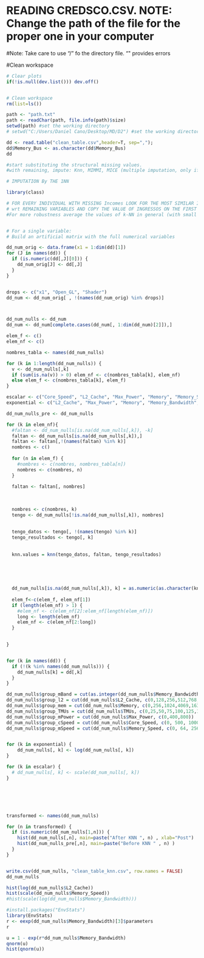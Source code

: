 #  READING CREDSCO.CSV. NOTE: Change the path of the file for the proper one in your computer

#Note: Take care to use "/" fo the directory file. "\" provides errors


#Clean workspace

```{r}
# Clear plots
if(!is.null(dev.list())) dev.off()


# Clean workspace
rm(list=ls())
```

```{r}
path <- "path.txt"
path <- readChar(path, file.info(path)$size)
setwd(path) #set the working directory
# setwd("C:/Users/Daniel Cano/Desktop/MD/D2") #set the working directory

dd <- read.table("clean_table.csv",header=T, sep=",");
dd$Memory_Bus <- as.character(dd$Memory_Bus)
dd
```


```{r}
#start substituting the structural missing values.
#with remaining, impute: Knn, MIMMI, MICE (multiple imputation, only if you know well)

# IMPUTATION By THE 1NN

library(class)

# FOR EVERY INDIVIDUAL WITH MISSING Incomes LOOK FOR THE MOST SIMILAR INDIVIDUAL 
# wrt REMAINING VARIABLES AND COPY THE VALUE OF INGRESSOS ON THE FIRST 
#For more robustness average the values of k-NN in general (with small k)


# For a single variable:
# Build an artificial matrix with the full numerical variables

dd_num_orig <- data.frame(x1 = 1:dim(dd)[1])
for (J in names(dd)) {
  if (is.numeric(dd[,J][0])) {
    dd_num_orig[J] <- dd[,J]
  }
}


drops <- c("x1", "Open_GL", "Shader")
dd_num <- dd_num_orig[ , !(names(dd_num_orig) %in% drops)]



dd_num_nulls <- dd_num
dd_num <- dd_num[complete.cases(dd_num[, 1:dim(dd_num)[2]]),]

```


```{r}
elem_f <- c()
elem_nf <- c()

nombres_tabla <- names(dd_num_nulls)

for (k in 1:length(dd_num_nulls)) {
  v <- dd_num_nulls[,k]
  if (sum(is.na(v)) > 0) elem_nf <- c(nombres_tabla[k], elem_nf)
  else elem_f <- c(nombres_tabla[k], elem_f)
}

escalar <- c("Core_Speed", "L2_Cache", "Max_Power", "Memory", "Memory_Speed", "TMUs", "Texture_Rate", "Memory_Bandwidth")
exponential <- c("L2_Cache", "Max_Power", "Memory", "Memory_Bandwidth", "TMUs", "Texture_Rate")

dd_num_nulls_pre <- dd_num_nulls

for (k in elem_nf){
  #faltan <- dd_num_nulls[is.na(dd_num_nulls[,k]), -k]
  faltan <- dd_num_nulls[is.na(dd_num_nulls[,k]),]
  faltan <- faltan[,!(names(faltan) %in% k)]
  nombres <- c()
  
  for (n in elem_f) {
    #nombres <- c(nombres, nombres_tabla[n])
    nombres <- c(nombres, n)
  }
  
  faltan <- faltan[, nombres]
  
  
  
  nombres <- c(nombres, k)
  tengo <- dd_num_nulls[!is.na(dd_num_nulls[,k]), nombres]
  
  
  tengo_datos <- tengo[, !(names(tengo) %in% k)]
  tengo_resultados <- tengo[, k]
  
  
  knn.values = knn(tengo_datos, faltan, tengo_resultados)
  
  
  
  
  
  dd_num_nulls[is.na(dd_num_nulls[,k]), k] = as.numeric(as.character(knn.values))
  
  elem_f<-c(elem_f, elem_nf[1])
  if (length(elem_nf) > 1) {
    #elem_nf <- c(elem_nf[2]:elem_nf[length(elem_nf)])
    long <- length(elem_nf)
    elem_nf <- c(elem_nf[2:long])
  }
  

}


for (k in names(dd)) {
  if (!(k %in% names(dd_num_nulls))) {
    dd_num_nulls[k] = dd[,k]
  }
}

dd_num_nulls$group_mBand = cut(as.integer(dd_num_nulls$Memory_Bandwidth), c(0,32,128,512,1024,2048))
dd_num_nulls$group_l2 = cut(dd_num_nulls$L2_Cache, c(0,128,256,512,768,1024,2048,4069))
dd_num_nulls$group_mem = cut(dd_num_nulls$Memory, c(0,256,1024,4069,16384,32768))
dd_num_nulls$group_TMUs = cut(dd_num_nulls$TMUs, c(0,25,50,75,100,125,150,175,200,225,250,275,300,450))
dd_num_nulls$group_mPower = cut(dd_num_nulls$Max_Power, c(0,400,800))
dd_num_nulls$group_cSpeed = cut(dd_num_nulls$Core_Speed, c(0, 500, 1000, 1500, 2000, 2500))
dd_num_nulls$group_mSpeed = cut(dd_num_nulls$Memory_Speed, c(0, 64, 256, 1024, 4096))


for (k in exponential) {
    dd_num_nulls[, k] <- log(dd_num_nulls[, k])
}

for (k in escalar) {
  # dd_num_nulls[, k] <- scale(dd_num_nulls[, k])
}






transformed <- names(dd_num_nulls)

for (n in transformed) {
  if (is.numeric(dd_num_nulls[1,n])) {
    hist(dd_num_nulls[,n], main=paste("After KNN ", n) , xlab="Post")
    hist(dd_num_nulls_pre[,n], main=paste("Before KNN " , n) )
  }
}


write.csv(dd_num_nulls, "clean_table_knn.csv", row.names = FALSE)
dd_num_nulls


```

```{r}
hist(log(dd_num_nulls$L2_Cache))
hist(scale(dd_num_nulls$Memory_Speed))
#hist(scale(log(dd_num_nulls$Memory_Bandwidth)))
```
```{r}
#install.packages("EnvStats")
library(EnvStats)
r <- eexp(dd_num_nulls$Memory_Bandwidth)[3]$parameters
r
```


```{r}

u = 1 - exp(r*dd_num_nulls$Memory_Bandwidth)
qnorm(u)
hist(qnorm(u)) 
```



